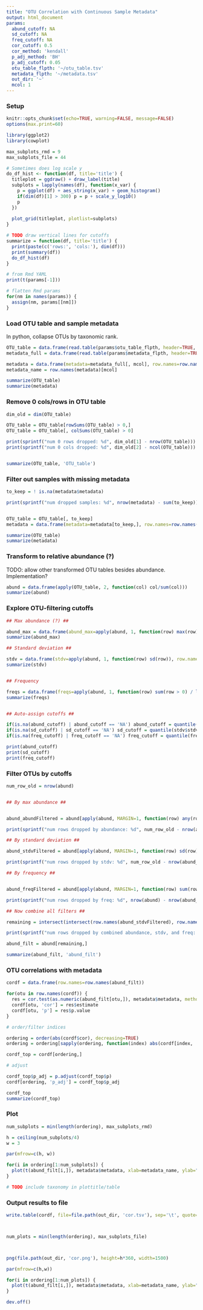 ```yaml
---
title: "OTU Correlation with Continuous Sample Metadata"
output: html_document
params:
  abund_cutoff: NA
  sd_cutoff: NA
  freq_cutoff: NA
  cor_cutoff: 0.5
  cor_method: 'kendall'
  p_adj_method: 'BH'
  p_adj_cutoff: 0.05
  otu_table_flpth: '~/otu_table.tsv'
  metadata_flpth: '~/metadata.tsv'
  out_dir: '~'
  mcol: 1
---
```


### Setup

```r
knitr::opts_chunk$set(echo=TRUE, warning=FALSE, message=FALSE)
options(max.print=60)
```

```r
library(ggplot2)
library(cowplot)

max_subplots_rmd = 9
max_subplots_file = 44

# Sometimes does log scale y
do_df_hist <- function(df, title='title') {
  titleplot = ggdraw() + draw_label(title)
  subplots = lapply(names(df), function(x_var) {
    p = ggplot(df) + aes_string(x_var) + geom_histogram()
    if(dim(df)[1] > 300) p = p + scale_y_log10()
    p
  })
  
  plot_grid(titleplot, plotlist=subplots)
}

# TODO draw vertical lines for cutoffs
summarize = function(df, title='title') {
  print(paste(c('rows:', 'cols:'), dim(df)))
  print(summary(df))
  do_df_hist(df)
}

# from Rmd YAML
print(t(params[-1]))

# flatten Rmd params
for(nm in names(params)) {
  assign(nm, params[[nm]])
}
```

### Load OTU table and sample metadata

In python, collapse OTUs by taxonomic rank.

```r

OTU_table = data.frame(read.table(params$otu_table_flpth, header=TRUE, sep="\t", row.names=1)) # TODO integrate taxonomy column
metadata_full = data.frame(read.table(params$metadata_flpth, header=TRUE, sep='\t', row.names=1)) # TODO check numeric in python

metadata = data.frame(metadata=metadata_full[, mcol], row.names=row.names(metadata_full)) # TODO ?
metadata_name = row.names(metadata)[mcol]

summarize(OTU_table)
summarize(metadata)

```





### Remove 0 cols/rows in OTU table

```r
dim_old = dim(OTU_table)

OTU_table = OTU_table[rowSums(OTU_table) > 0,]
OTU_table = OTU_table[, colSums(OTU_table) > 0]

print(sprintf("num 0 rows dropped: %d", dim_old[1] - nrow(OTU_table)))
print(sprintf("num 0 cols dropped: %d", dim_old[2] - ncol(OTU_table)))


summarize(OTU_table, 'OTU_table')

```

### Filter out samples with missing metadata

```r

to_keep = ! is.na(metadata$metadata)

print(sprintf("num dropped samples: %d", nrow(metadata) - sum(to_keep)))


OTU_table = OTU_table[, to_keep]
metadata = data.frame(metadata=metadata[to_keep,], row.names=row.names(metadata)[to_keep])

summarize(OTU_table)
summarize(metadata)
```

### Transform to relative abundance (?)


TODO: allow other transformed OTU tables besides abundance. Implementation?

```r

abund = data.frame(apply(OTU_table, 2, function(col) col/sum(col)))
summarize(abund)
```



### Explore OTU-filtering cutoffs

```r

## Max abundance (?) ##

abund_max = data.frame(abund_max=apply(abund, 1, function(row) max(row)))
summarize(abund_max)

## Standard deviation ##

stdv = data.frame(stdv=apply(abund, 1, function(row) sd(row)), row.names=row.names(abund))
summarize(stdv)


## Frequency

freqs = data.frame(freqs=apply(abund, 1, function(row) sum(row > 0) / length(row)))
summarize(freqs)


## Auto-assign cutoffs ##

if(is.na(abund_cutoff) | abund_cutoff == 'NA') abund_cutoff = quantile(abund_max$abund_max)[2] # 1st quartile
if(is.na(sd_cutoff) | sd_cutoff == 'NA') sd_cutoff = quantile(stdv$stdv)[2] # 1st quartile
if(is.na(freq_cutoff) | freq_cutoff == 'NA') freq_cutoff = quantile(freqs$freqs)[2] # 1st quartile

print(abund_cutoff)
print(sd_cutoff)
print(freq_cutoff)
```


### Filter OTUs by cutoffs


```r
num_row_old = nrow(abund)


## By max abundance ##


abund_abundFiltered = abund[apply(abund, MARGIN=1, function(row) any(row > abund_cutoff)), ]

print(sprintf("num rows dropped by abundance: %d", num_row_old - nrow(abund_abundFiltered)))

## By standard deviation ##

abund_stdvFiltered = abund[apply(abund, MARGIN=1, function(row) sd(row) > sd_cutoff), ]

print(sprintf("num rows dropped by stdv: %d", num_row_old - nrow(abund_stdvFiltered)))

## By frequency ##


abund_freqFiltered = abund[apply(abund, MARGIN=1, function(row) sum(row)/length(row) < freq_cutoff), ]

print(sprintf("num rows dropped by freq: %d", nrow(abund) - nrow(abund_freqFiltered)))

## Now combine all filters ##

remaining = intersect(intersect(row.names(abund_stdvFiltered), row.names(abund_abundFiltered)), row.names(abund_freqFiltered))

print(sprintf("num rows dropped by combined abundance, stdv, and freq: %d", num_row_old - length(remaining)))

abund_filt = abund[remaining,]

summarize(abund_filt, 'abund_filt')

```




### OTU correlations with metadata

```r

cordf = data.frame(row.names=row.names(abund_filt))

for(otu in row.names(cordf)) {
  res = cor.test(as.numeric(abund_filt[otu,]), metadata$metadata, method=cor_method)
  cordf[otu, 'cor'] = res$estimate
  cordf[otu, 'p'] = res$p.value
}

# order/filter indices

ordering = order(abs(cordf$cor), decreasing=TRUE)
ordering = ordering[sapply(ordering, function(index) abs(cordf[index, 'cor']) > cor_cutoff)]

cordf_top = cordf[ordering,]

# adjust

cordf_top$p_adj = p.adjust(cordf_top$p)
cordf[ordering, 'p_adj'] = cordf_top$p_adj

cordf_top
summarize(cordf_top)

```


### Plot

```r
num_subplots = min(length(ordering), max_subplots_rmd)

h = ceiling(num_subplots/4)
w = 3

par(mfrow=c(h, w))

for(i in ordering[1:num_subplots]) {
  plot(t(abund_filt[i,]), metadata$metadata, xlab=metadata_name, ylab="abundance (%)", main=sprintf('%s, cor=%.3f, p_adj=%.3g', row.names(cordf)[i], cordf[i,'cor'], cordf[i,'p_adj']))
}

# TODO include taxonomy in plottitle/table
```



### Output results to file

```r

write.table(cordf, file=file.path(out_dir, 'cor.tsv'), sep='\t', quote=FALSE)



num_plots = min(length(ordering), max_subplots_file)



png(file.path(out_dir, 'cor.png'), height=h*360, width=1500)

par(mfrow=c(h,w))

for(i in ordering[1:num_plots]) {
  plot(t(abund_filt[i,]), metadata$metadata, xlab=metadata_name, ylab="abundance (%)", main=sprintf('%s, cor=%.3f, p_adj=%.3g', row.names(cordf)[i], cordf[i,'cor'], cordf[i,'p_adj']))
}

dev.off()

```










